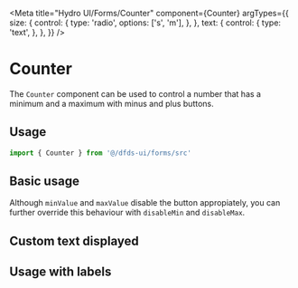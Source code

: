 
<Meta
  title="Hydro UI/Forms/Counter"
  component={Counter}
  argTypes={{
    size: {
      control: {
        type: 'radio',
        options: ['s', 'm'],
      },
    },
    text: {
      control: {
        type: 'text',
      },
    },
  }}
/>

# Counter

The `Counter` component can be used to control a number that has a minimum and a maximum with minus and plus buttons.

## Usage

```jsx
import { Counter } from '@/dfds-ui/forms/src'
```

## Basic usage

<Preview>
  <Story name="Basic usage" story={SimpleCounter} />
</Preview>

<Props story="Basic usage" />

Although `minValue` and `maxValue` disable the button appropiately, you can further override this behaviour with `disableMin` and `disableMax`.

## Custom text displayed

<Preview>
  <Story name="Custom text" story={CustomTextCounter} />
</Preview>

## Usage with labels

<Preview>
  <Story name="Usage with labels" story={CounterWithLabelsStory} />
</Preview>
